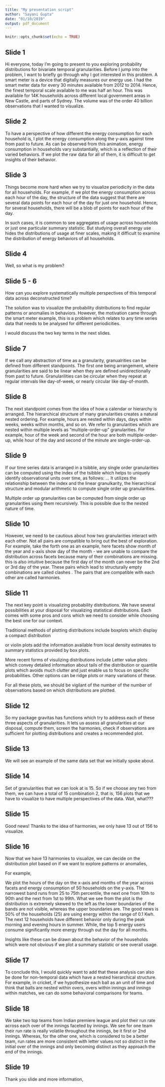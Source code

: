 ```yaml
---
title: "My presentation script"
author: "Sayani Gupta"
date: "01/10/2019"
output: pdf_document
---
```


```r
knitr::opts_chunk$set(echo = TRUE)
```

## Slide 1

Hi everyone, today I'm going to present to you exploring probability distributions for bivariate temporal granularities. Before I jump into the problem, I want to briefly go through why I got interested in this problem.
A smart meter is a device that digitally measures our energy use. I had the smart meter data for every 30 minutes available from  2012 to 2014. Hence, the finest temporal scale available to me was half an hour. This was available for 14K households across different local government areas in New Castle, and parts of Sydney. The volume was of the order 40 billion observations that I wanted to visualize. 

## Slide 2

To have a perspective of how different the energy consumption for each household is, I plot the energy consumption along the y-axis against time from past to future. As can be observed from this animation, energy consumption in households vary substantially, which is a reflection of their varied behaviors. If we plot the raw data for all of them, it is difficult to get insights of their behavior.

## Slide 3

Things become more hard when we try to visualize periodicity in the data for all households. For example, if we plot the energy consumption across each hour of the day, the structure of the data suggest that there are several data points for each hour of the day for just one household. Hence, for several households, there will be a blob of points for each hour of the day. 

In such cases, it is common to see aggregates of usage across households or just one particular summary statistic. But studying overall energy use hides the distributions of usage at finer scales, making it difficult to examine the distribution of energy behaviors of all households.


## Slide 4

Well, so what is my problem?


## Slide 5 - 6

How can you explore systematically multiple perspectives of this temporal data across deconstructed time?

The solution was to visualize the probability distributions to find regular patterns or anomalies in behaviors. However, the motivation came through the smart meter example, this is a problem which relates to any time series data that needs to be analysed for different periodicities.

I would discuss the two key terms in the next slides.

## Slide 7

If we call any abstraction of time as a granularity, granualrities can be defined from different standpoints. The first one being arrangement, where granularities are said to be linear when they are defined unidirectionally from past to future. <!-- So we have entire set of time points and they we divide these into blocks of hours, days, weeks and so on.  -->
Granularilities can be circular when they repeat at regular intervals like day-of-week, or nearly circular like day-of-month.

## Slide 8

The next standpoint comes from the idea of how a calendar or hierarchy is arranged. The hierarchical structure of many granularities creates a natural nested ordering. For example, hours are nested within days, days within weeks, weeks within months, and so on.  We refer to granularities which are nested within multiple levels as "multiple-order-up" granularities. For example, hour of the week and second of the hour are both multiple-order-up, while hour of the day and second of the minute are single-order-up. 

## Slide 9


If our time series data is arranged in a tsibble, any single order granularities can be computed using the index of the tsibble which helps to uniquely identify observational units over time, as follows: ...
It utilizes the relationship between the index and the linear granulkarity, the hierarchical structure and modular arithmetic to compute single order up granularities. 

Multiple order up granularities can be computed from single order up granularities using them recursively. This is possible due to the nested nature of time.


## Slide 10


However, we need to be cautious about how two granularities interact with each other. Not all pairs are compatible to bring out the best of exploration. For example, take the forth one as an example,  here facets show month of the year and x-axis show day of the month - we are unable to compare the distribution across facets because many of their combinations are missing. this is also intuitive because the first day of the month can never be the 2nd or 3rd day of the year. These pairs which lead to structurally empty combinations are called clashes
.
The pairs that are compatible with each other  are called harmonies.


## Slide 11

The next key point is visualizing probability distributions. We have several possibilities at your disposal for visualizing statistical distributions. Each comes with some pros and cons which we need to consider while choosing the best one for our context.

Traditional methods of plotting distributions include boxplots which display a compact distribution
<!-- al summary with median, quartiles and extreme outliers. the number of outliers is larger for larger data set and we do not have an idea if the distribution is multimodal -->

 or violin plots add the information available from local density estimates to summary statistics provided by box plots.  
 
<!-- The density in violins are estimated through kernel density estimation and thus makes assumptions when selecting kernel or bandwidth.  -->

More recent forms of visulizing distributions include Letter value plots which convey detailed information about tails of the distribution or quantile plots which avoids much clutter and just enable us to focus on specific probabilities. Other options can be ridge plots or many variations of these.


<!-- Ridge plots are density plots all aligned to the same horizontal scale and presented with a slight overlap. If there are lot of categories, it is difficult to compare the height of the densities across categories. -->


For all these plots, we should be vigilant of the number of the number of observations based on which distributions are plotted.



## Slide 12


So my package gravitas has functions which try to address each of these three aspects of granularities. It lets us assess all granularities at our disposal,  compute them, screen the harmonies, check if observations are sufficient for plotting distributions and creates a recommended plot.

## Slide 13

We will see an example of the same data set that we initially spoke about.

## Slide 14

Set of granularities that we can look at is 15. So if we choose any two from them, we can have a total of 15 combination 2, that is, 156 plots that we have to visualize to have multiple perspectives of the data.
Wait, what???

## Slide 15

Good news! Thanks to the idea of harmonies, we only have 13 out of 156 to visualize. 

## Slide 16

Now that we have 13 harmonies to visualize, we can decide on the distribution plot based on if we want to explore patterns or anomalies,

For example, 

We plot the hours of the day on the x-axis and months of the year across facets and energy consumption of 50 households on the y-axis. The narrowest band runs from 25 to 75th percentile, the next one from 10th to 90th and the next from 1st to 99th.  What we see from the plot is the distribution is extremely skewed to the left as the lower boundaries of the bands are not visible, whereas the upper boundaries are. The good news is 50% of the households (25) are using energy within the range of 0.1 Kwh. The next 12 households have different behavior only during the peak morning and evening hours in summer. While, the top 5 energy users consume significantly more energy through out the day for all months. 

Insights like these can be drawn about the behavior of the households which were not obvious if we plot a summary statistic or see overall usage. 

## Slide 17

To conclude this, I would quickly want to add that these analysis can also be done for non-temporal data which have a nested hierarchical structure. For example, in cricket, if we hypothesize each ball as an unit of time and think that balls are nested within overs, overs within innings and innings within matches, we can do some behavioral comparisons for teams.

## Slide 18

We take two top teams from Indian premiere league and plot their run rate across each over of the innings faceted by innings. We see for one team their run rate is really volatile throughout the innings, be it first or 2nd innings. Whereas, for the other one, which is considered to be a better team, run rates are more consistent with letter values not so distinct in the initial over of the innings and only becoming distinct as they approach the end of the innings.


## Slide 19

Thank you slide and more information, 






 